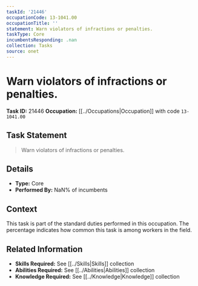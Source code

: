 ```yaml
---
taskId: '21446'
occupationCode: 13-1041.00
occupationTitle: ''
statement: Warn violators of infractions or penalties.
taskType: Core
incumbentsResponding: .nan
collection: Tasks
source: onet
---
```

# Warn violators of infractions or penalties.

**Task ID:** 21446
**Occupation:** [[../Occupations|Occupation]] with code `13-1041.00`

## Task Statement

> Warn violators of infractions or penalties.

## Details

- **Type:** Core
- **Performed By:** NaN% of incumbents

## Context

This task is part of the standard duties performed in this occupation. The percentage indicates how common this task is among workers in the field.

## Related Information

- **Skills Required:** See [[../Skills|Skills]] collection
- **Abilities Required:** See [[../Abilities|Abilities]] collection
- **Knowledge Required:** See [[../Knowledge|Knowledge]] collection
